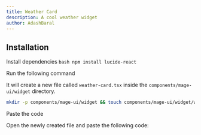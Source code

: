 ```yaml
---
title: Weather Card
description: A cool weather widget
author: AdashBaral
---
```


<ComponentPreview name="widget-weather-card--docs" />

## Installation

<Steps>

<Step>Install dependencies</Step>
```bash npm install lucide-react ```

<Step>Run the following command</Step>

It will create a new file called `weather-card.tsx` inside the `components/mage-ui/widget` directory.

```bash
mkdir -p components/mage-ui/widget && touch components/mage-ui/widget/weather-card.tsx
```

<Step>Paste the code</Step>

Open the newly created file and paste the following code:

```jsx file=<rootDir>/mage-ui/widget/weather-card.tsx

```

</Steps>
